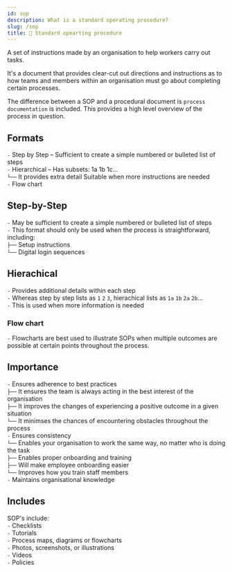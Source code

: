 ```yaml
---
id: sop
description: What is a standard operating procedure?
slug: /sop
title: 🦾 Standard opearting procedure
---
```


<p className="grey">A set of instructions made by an organisation to help workers carry out tasks.</p>

It's a document that provides clear-cut out directions and instructions as to how teams and members within an organisation must go about completing certain processes.

The difference between a SOP and a procedural document is `process documentation` is included. This provides a high level overview of the process in question.

## Formats
`-` Step by Step – Sufficient to create a simple numbered or bulleted list of steps <br />
`-` Hierarchical – Has subsets: 1a 1b 1c... <br />
`└──` It provides extra detail Suitable when more instructions are needed <br />
`-` Flow chart

## Step-by-Step

`-` May be sufficient to create a simple numbered or bulleted list of steps <br />
`-` This format should only be used when the process is straightforward, including: <br />
`├──` Setup instructions <br />
`└──` Digital login sequences <br />

## Hierachical
`-` Provides additional details within each step <br />
`-` Whereas step by step lists as `1` `2` `3`, hierachical lists as `1a` `1b` `2a` `2b`... <br />
`-` This is used when more information is needed <br />

### Flow chart
`-` Flowcharts are best used to illustrate SOPs when multiple outcomes are possible at certain points throughout the process.

## Importance
`-` Ensures adherence to best practices <br />
`├──` It ensures the team is always acting in the best interest of the organisation <br />
`├──` It improves the changes of experiencing a positive outcome in a given situation <br />
`└──` It minimses the chances of encountering obstacles throughout the process <br />
`-` Ensures consistency <br />
`└──` Enables your organisation to work the same way, no matter who is doing the task <br />
`├──` Enables proper onboarding and training <br />
`├──` Will make employee onboarding easier <br />
`└──` Improves how you train staff members <br />
`-` Maintains organisational knowledge

## Includes
SOP's include: <br />
`-` Checklists <br />
`-` Tutorials <br />
`-` Process maps, diagrams or flowcharts <br />
`-` Photos, screenshots, or illustrations <br />
`-` Videos <br />
`-` Policies <br />
